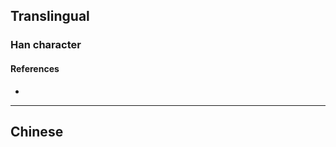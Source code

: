 {{also|張}}
{{character info/new}}
==Translingual==
{{stroke order|stroke=7}}
===Han character===
{{Han char|rn=57|rad=弓|as=04|sn=7|four=|canj=NPO|ids=⿰弓长}}

====References====
* {{Han ref|kx=0357.211|hdz=20992.060|uh=5F20|ud=24352}}

----

==Chinese==
{{zh-see|張}}